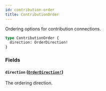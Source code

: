 ```yaml
---
id: contribution-order
title: ContributionOrder
---
```


Ordering options for contribution connections.

```graphql
type ContributionOrder {
  direction: OrderDirection!
}
```

### Fields

#### `direction` ([`OrderDirection!`](/docs/api/enums/order-direction))

The ordering direction.
